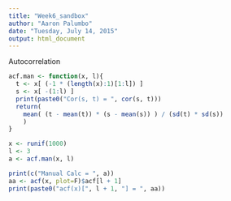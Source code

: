 ```yaml
---
title: "Week6_sandbox"
author: "Aaron Palumbo"
date: "Tuesday, July 14, 2015"
output: html_document
---
```


Autocorrelation
```r
acf.man <- function(x, l){
  t <- x[ (-1 * (length(x):1)[1:l]) ]
  s <- x[ -(1:l) ]
  print(paste0("Cor(s, t) = ", cor(s, t)))
  return(
    mean( (t - mean(t)) * (s - mean(s)) ) / (sd(t) * sd(s))
    )
}

x <- runif(1000)
l <- 3
a <- acf.man(x, l)

print(c("Manual Calc = ", a))
aa <- acf(x, plot=F)$acf[l + 1]
print(paste0("acf(x)[", l + 1, "] = ", aa))

```

